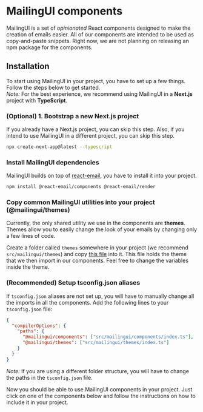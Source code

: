 # MailingUI components

MailingUI is a set of _opinionated_ React components designed to make the creation of emails easier.
All of our
components are intended to be used as copy-and-paste snippets.
Right now, we are not planning on releasing an npm package for the components.

## Installation

To start using MailingUI in your project, you have to set up a few things.
Follow the steps below to get started.<br />
_Note:_ For the best experience, we recommend using MailingUI in a **Next.js** project with **TypeScript**.

### (Optional) 1. Bootstrap a new Next.js project

If you already have a Next.js project, you can skip this step.
Also, if you intend to use MailingUI in a different project, you can skip this step.

```bash
npx create-next-app@latest --typescript
```

### Install MailingUI dependencies

MailingUI builds on top of [react-email](https://react.email), you have to install it into your project.


```bash
npm install @react-email/components @react-email/render
```

### Copy common MailingUI utilities into your project (@mailingui/themes)

Currently, the only shared utility we use in the components are **themes**.
Themes allow you to easily change the look of your emails by changing only a few lines of code.

Create a folder called `themes` somewhere in your project (we recommend `src/mailingui/themes`) and copy
[this file](https://github.com/webscopeio/mailingui-web/blob/main/src/mailingui/themes/index.ts) into it.
This file holds the theme that we then import in our components.
Feel free to change the variables inside the theme.

### (Recommended) Setup tsconfig.json aliases

If `tsconfig.json` aliases are not set up, you will have to manually change all the imports in all the components.
Add the following lines to your `tsconfig.json` file:

```json
{
  "compilerOptions": {
    "paths": {
      "@mailingui/components": ["src/mailingui/components/index.ts"],
      "@mailingui/themes": ["src/mailingui/themes/index.ts"]
    }
  }
}
```

_Note:_ If you are using a different folder structure, you will have to change the paths in the `tsconfig.json` file.

Now you should be able to use MailingUI components in your project.
Just click on one of the components below and follow the instructions on how to include it in your project.
